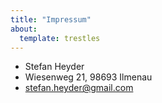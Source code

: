 ```yaml
---
title: "Impressum"
about:
  template: trestles
---
```


- Stefan Heyder
- Wiesenweg 21, 98693 Ilmenau
- [stefan.heyder@gmail.com](mailto:stefan.heyder@gmail.com)